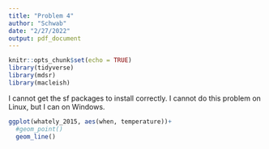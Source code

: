 ---
title: "Problem 4"
author: "Schwab"
date: "2/27/2022"
output: pdf_document
---

```{r setup, include=FALSE}
knitr::opts_chunk$set(echo = TRUE)
library(tidyverse)
library(mdsr)
library(macleish)
```

I cannot get the sf packages to install correctly. I cannot do this problem on Linux, but I can on Windows. 

```{r}
ggplot(whately_2015, aes(when, temperature))+
  #geom_point()
  geom_line()
```